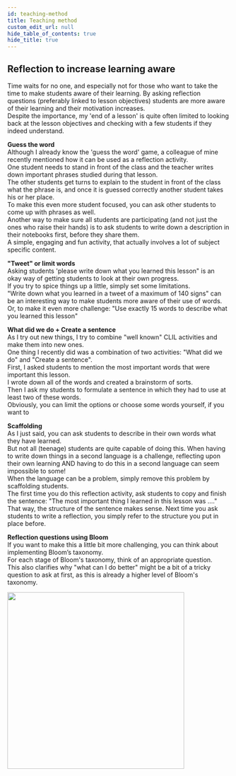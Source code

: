 ```yaml
---
id: teaching-method
title: Teaching method
custom_edit_url: null
hide_table_of_contents: true
hide_title: true
---
```


## Reflection to increase learning aware

Time waits for no one, and especially not for those who want to take the time to make students aware of their learning. By asking reflection  questions  (preferably  linked  to  lesson  objectives) students are more aware of their learning and their motivation increases.  
Despite the importance, my 'end of a lesson' is quite often limited to looking back at the lesson objectives and checking with a few students if they indeed understand.  

**Guess the word**  
Although I already know the 'guess the word' game, a colleague of mine recently mentioned how it can be used as a reflection activity.  
One student needs to stand in front of the class and the teacher writes down important phrases studied during that lesson.  
The other students get turns to explain to the student in front of the class what the phrase is, and once it is guessed correctly another student takes his or her place.  
To make this even more student focused, you can ask other students to come up with phrases as well.  
Another way to make sure all students are participating (and not just the ones who raise their hands) is to ask students to write down a description in their notebooks first, before they share them.  
A simple, engaging and fun activity, that actually involves a lot of subject specific content.  

**"Tweet" or limit words**    
Asking students 'please write down what you learned this lesson" is an okay way of getting students to look at their own progress.  
If you try to spice things up a little, simply set some limitations.   
"Write down what you learned in a tweet of a maximum of 140 signs" can be an interesting way to make students more aware of their use of words.  
Or, to make it even more challenge: "Use exactly 15 words to describe what you learned this lesson"  

**What did we do + Create a sentence**  
As I try out new things, I try to combine "well known" CLIL activities and make them into new ones.  
One thing I recently did was a combination of two activities: "What did we do" and "Create a sentence".  
First, I asked students to mention the most important words that were important this lesson.  
I wrote down all of the words and created a brainstorm of sorts.  
Then I ask my students to formulate a sentence in which they had to use at least two of these words.  
Obviously, you can limit the options or choose some words yourself, if you want to   

**Scaffolding**  
As I just said, you can ask students to describe in their own words what they have learned.   
But not all (teenage) students are quite capable of doing this. When having to write down things in a second language is a challenge, reflecting upon their own learning AND having to do this in a second language can seem impossible to some!  
When the language can be a problem, simply remove this problem by scaffolding students.  
The first time you do this reflection activity, ask students to copy and finish the sentence: "The most important thing I learned in this lesson was ...."   
That way, the structure of the sentence makes sense. Next time you ask students to write a reflection, you simply refer to the structure you put in place before.  

**Reflection  questions  using Bloom**  
If you want to make this a little bit more challenging, you can think about  implementing Bloom’s taxonomy.  
For  each  stage  of  Bloom's taxonomy,  think  of  an appropriate question.  
This  also  clarifies  why  "what can I do better" might be a bit of a tricky question to ask at first, as this is already a higher level of Bloom's taxonomy.  

<img src={bloom} width='400' />